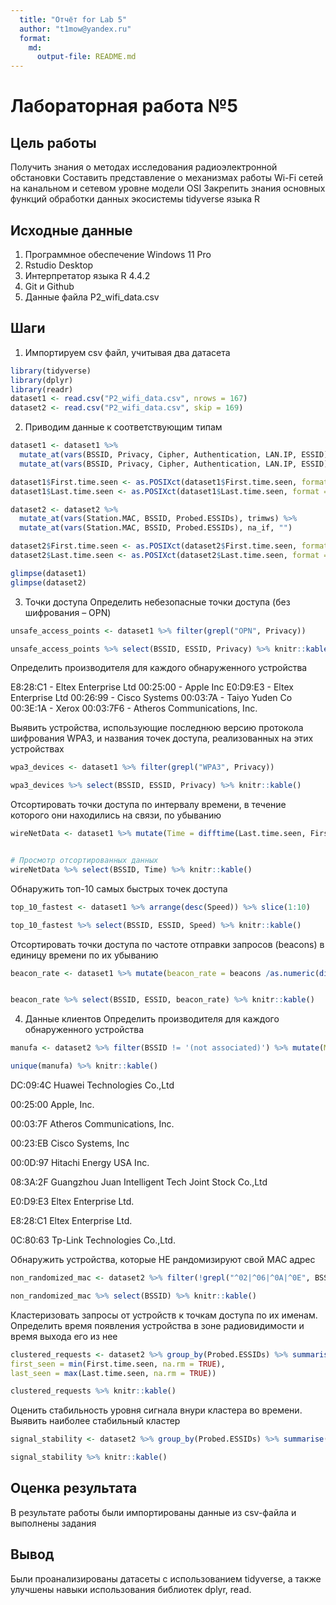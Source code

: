 ```yaml
---
  title: "Отчёт for Lab 5"
  author: "t1mow@yandex.ru"
  format: 
    md: 
      output-file: README.md
---
```


# Лабораторная работа №5

## Цель работы 

Получить знания о методах исследования радиоэлектронной обстановки
Составить представление о механизмах работы Wi-Fi сетей на канальном и
сетевом уровне модели OSI
Закрепить знания основных функций обработки данных экосистемы tidyverse языка R

## Исходные данные

  1. Программное обеспечение Windows 11 Pro
  2. Rstudio Desktop
  3. Интерпретатор языка R 4.4.2
  4. Git и Github
  5. Данные файла P2_wifi_data.csv

## Шаги

 1. Импортируем csv файл, учитывая два датасета

```r
library(tidyverse)
library(dplyr)
library(readr)
dataset1 <- read.csv("P2_wifi_data.csv", nrows = 167)
dataset2 <- read.csv("P2_wifi_data.csv", skip = 169)
```

 2. Приводим данные к соответствующим типам

```r

dataset1 <- dataset1 %>% 
  mutate_at(vars(BSSID, Privacy, Cipher, Authentication, LAN.IP, ESSID), trimws) %>%
  mutate_at(vars(BSSID, Privacy, Cipher, Authentication, LAN.IP, ESSID), na_if, "")

dataset1$First.time.seen <- as.POSIXct(dataset1$First.time.seen, format = "%Y-%m-%d %H:%M:%S")
dataset1$Last.time.seen <- as.POSIXct(dataset1$Last.time.seen, format = "%Y-%m-%d %H:%M:%S")

dataset2 <- dataset2 %>% 
  mutate_at(vars(Station.MAC, BSSID, Probed.ESSIDs), trimws) %>%
  mutate_at(vars(Station.MAC, BSSID, Probed.ESSIDs), na_if, "")

dataset2$First.time.seen <- as.POSIXct(dataset2$First.time.seen, format = "%Y-%m-%d %H:%M:%S")
dataset2$Last.time.seen <- as.POSIXct(dataset2$Last.time.seen, format = "%Y-%m-%d %H:%M:%S")

glimpse(dataset1)
glimpse(dataset2)

```

 3. Точки доступа
  Определить небезопасные точки доступа (без шифрования – OPN)

```r
unsafe_access_points <- dataset1 %>% filter(grepl("OPN", Privacy))

unsafe_access_points %>% select(BSSID, ESSID, Privacy) %>% knitr::kable()
```

  Определить производителя для каждого обнаруженного устройства

  E8:28:C1 - Eltex Enterprise Ltd
  00:25:00 - Apple Inc
  E0:D9:E3 - Eltex Enterprise Ltd
  00:26:99 - Cisco Systems
  00:03:7A - Taiyo Yuden Co
  00:3E:1A - Xerox
  00:03:7F6 - Atheros Communications, Inc.

  Выявить устройства, использующие последнюю версию протокола шифрования WPA3, и названия точек доступа, реализованных на этих устройствах

```r
wpa3_devices <- dataset1 %>% filter(grepl("WPA3", Privacy))

wpa3_devices %>% select(BSSID, ESSID, Privacy) %>% knitr::kable()
```

  Отсортировать точки доступа по интервалу времени, в течение которого они находились на связи, по убыванию

```r
wireNetData <- dataset1 %>% mutate(Time = difftime(Last.time.seen, First.time.seen, units = "mins")) %>% arrange(desc(Time)) %>% select(BSSID, Time)


# Просмотр отсортированных данных
wireNetData %>% select(BSSID, Time) %>% knitr::kable()
```

  Обнаружить топ-10 самых быстрых точек доступа

```r
top_10_fastest <- dataset1 %>% arrange(desc(Speed)) %>% slice(1:10)

top_10_fastest %>% select(BSSID, ESSID, Speed) %>% knitr::kable()
```

  Отсортировать точки доступа по частоте отправки запросов (beacons) в единицу времени по их убыванию

```r
beacon_rate <- dataset1 %>% mutate(beacon_rate = beacons /as.numeric(difftime(Last.time.seen,First.time.seen,units="mins"))) %>%filter(!is.infinite(beacon_rate)) %>%arrange(desc(beacon_rate))


beacon_rate %>% select(BSSID, ESSID, beacon_rate) %>% knitr::kable()
```

 4. Данные клиентов
  Определить производителя для каждого обнаруженного устройства

```r
manufa <- dataset2 %>% filter(BSSID != '(not associated)') %>% mutate(Manufacturer = substr(BSSID, 1, 8)) %>% select(Manufacturer)

unique(manufa) %>% knitr::kable()
```
  DC:09:4C Huawei Technologies Co.,Ltd

  00:25:00 Apple, Inc.

  00:03:7F Atheros Communications, Inc.

  00:23:EB Cisco Systems, Inc

  00:0D:97 Hitachi Energy USA Inc.

  08:3A:2F Guangzhou Juan Intelligent Tech Joint Stock Co.,Ltd

  E0:D9:E3 Eltex Enterprise Ltd.

  E8:28:C1 Eltex Enterprise Ltd.

  0C:80:63 Tp-Link Technologies Co.,Ltd.

  Обнаружить устройства, которые НЕ рандомизируют свой MAC адрес

```r
non_randomized_mac <- dataset2 %>% filter(!grepl("^02|^06|^0A|^0E", BSSID)) %>% filter(BSSID != '(not associated)')

non_randomized_mac %>% select(BSSID) %>% knitr::kable()
```

  Кластеризовать запросы от устройств к точкам доступа по их именам. Определить время появления устройства в зоне радиовидимости и время выхода его из нее

```r
clustered_requests <- dataset2 %>% group_by(Probed.ESSIDs) %>% summarise(
first_seen = min(First.time.seen, na.rm = TRUE),
last_seen = max(Last.time.seen, na.rm = TRUE))

clustered_requests %>% knitr::kable()
```

  Оценить стабильность уровня сигнала внури кластера во времени. Выявить наиболее стабильный кластер

```r
signal_stability <- dataset2 %>% group_by(Probed.ESSIDs) %>% summarise(sd_signal = sd(Power, na.rm = TRUE)) %>% arrange(sd_signal)

signal_stability %>% knitr::kable()
```

## Оценка результата

В результате работы были импортированы данные из csv-файла и выполнены задания

## Вывод

Были проанализированы датасеты с использованием tidyverse, а также улучшены навыки использования библиотек dplyr, read.